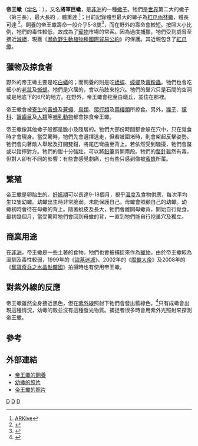 {{noteTA
| 1=zh-hans:木乃伊;zh-hk:盜墓迷城;zh-tw:神鬼傳奇;
| 2=zh-hans:印地安纳·琼斯和水晶头骨王国;zh-hk:奪寶奇兵之水晶骷髏國;zh-tw:印地安納瓊斯：水晶骷髏王國;
}}
{{Speciesbox 
| taxon = Pandinus imperator
| image =Emporer_scorpion.jpg
| binomial_authority = ([[Carl_Ludwig_Koch|Koch]], 1841)
}}
'''帝王蠍'''（[[学名|学名]]：''{{lang|la|Pandinus imperator}}''），又名'''將軍巨蠍'''，是[[非洲|非洲]]的一種[[蠍子|蠍子]]。牠們是[[世界|世界]]第二大的蠍子（第三長），最大長約 {{convert|20|cm}}，體重達 {{convert|30|g|lb}}<ref>[https://web.archive.org/web/20090129081549/http://www.arkive.org/emperor-scorpion/pandinus-imperator/ ARKive]</ref>；目前記錄體型最大的蠍子為[[紅爪雨林蠍|紅爪雨林蠍]]，體長可達 {{convert|23|cm}}<ref>{{cite book |author=Manny Rubio |year=2000 |title=Scorpions: Everything About Purchase, Care, Feeding, and Housing |url=https://archive.org/details/scorpionseveryth00rubi_536 |chapter=Commonly Available Scorpions |pages=[https://archive.org/details/scorpionseveryth00rubi_536/page/n27 26]–27 |publisher=Barron's Educational Series |isbn=978-0-7641-1224-9}}</ref>。飼養的帝王蠍壽命一般介乎5-8歲<ref>{{Cite web|author=Oregon Zoo|title=Emperor Scorpion|url=http://www.oregonzoo.org/Cards/Insects/emperor.htm|accessdate=2009-07-16|deadurl=yes|archiveurl=https://web.archive.org/web/20090412152800/http://www.oregonzoo.org/Cards/Insects/emperor.htm|archivedate=2009年4月12日|df=}}</ref>，而在野外的壽命會較短。按照大小比例，牠們的毒性較低，故成為了[[寵物|寵物]]市場的常客。因為過度捕獵，牠們受到威脅至接近[[滅絕|滅絕]]，現獲《[[瀕危野生動植物種國際貿易公約|瀕危野生動植物種國際貿易公約]]》的保護。其近親包含了[[紅爪蠍|紅爪蠍]]。

==獵物及掠食者==
野外的帝王蠍主要是吃[[白蟻|白蟻]]的；而飼養的則是吃[[蟋蟀|蟋蟀]]、[[蟑螂|蟑螂]]及[[黃粉蟲|黃粉蟲]]。牠們也會吃細小的[[老鼠|老鼠]]及[[蜥蜴|蜥蜴]]。牠們是穴居的，會以前肢來挖穴。牠們的巢穴只是石間的空洞或是地底下的6尺的地方。在野外，帝王蠍會挖至白蟻丘，並住在那裡。

帝王蠍會被[[寄生|寄生]]的[[黃蜂|黃蜂]]及[[蒼蠅|蒼蠅]]、[[鳥類|鳥類]]、[[爬行類|爬行類]]及[[兩棲類|兩棲類]]所掠食。另外，[[猴子|猴子]]、[[獴科|獴科]]、[[齧齒目|齧齒目]]及[[人類|人類]]等[[哺乳動物|哺乳動物]]都會掠食帝王蠍。

帝王蠍像其他蠍子般都是膽小及隱居的。牠們大部份時間都會躲在穴中，只在覓食時才會現身。當受驚時，牠們先會選擇逃走，但若被圍堵時，則會架起反擊姿勢。牠們會向著敵人舉起及打開雙鉗，將尾巴彎曲至背上。若依然受到騷擾，牠們會螫或以鉗擰對方。牠們的鉗十分強壯，可以將[[鉛筆|鉛筆]]剪開兩段。牠們的[[螫針|螫針]]雖然有毒，但對人卻有不同的影響：有些會感覺劇痛，也有些只感到像被[[蜜蜂|蜜蜂]]所蜇。

==繁殖==
帝王蠍是卵胎生的。[[妊娠期|妊娠期]]可以長達9-18個月，視乎[[溫度|溫度]]及食物供應，每次平均生12隻幼蠍。幼蠍出生時非常脆弱，未能保護自己。母蠍會照顧自己的幼蠍。幼蠍初時會待在母蠍的背上。隨著蛻皮及長大，牠們會離開母蠍背，開始自行覓食。最初幾個月，當受驚時牠們會回到母蠍的背，一直到牠們能自行挖巢穴及獨立。

==商業用途==
在[[非洲|非洲]]，帝王蠍是一些土著的食物。牠們也會被捕捉來作為[[寵物|寵物]]。由於帝王蠍較為溫馴及毒性較弱，1999年的《[[盜墓迷城|盜墓迷城]]》、2002年的《[[魔蠍大帝|魔蠍大帝]]》及2008年的《[[奪寶奇兵之水晶骷髏國|奪寶奇兵之水晶骷髏國]]》拍攝時也有使用帝王蠍。

==對紫外線的反應==
帝王蠍雖然全身接近黑色，但在[[紫外線|紫外線]]照射下牠們會發出藍綠色。<ref>{{Cite web|author=Marty Schultz|title=Glowing Scorpion|url=http://www.science.widener.edu/~schultz/scorp/scorp.html|accessdate=2009-07-16|archive-date=2021-01-16|archive-url=https://web.archive.org/web/20210116221025/https://www.science.widener.edu/~schultz/scorp/scorp.html|dead-url=no}}</ref>只有成蠍會出現這種情況，幼蠍的殼並沒有這種發光物質。捕捉者很多時會用紫外光照射來探測帝王蠍。

==參考==
{{Reflist}}

==外部連結==
* [https://web.archive.org/web/20090613045826/http://www.care-sheet.com/index/Pandinus_imperator 帝王蠍的飼養]
* [https://web.archive.org/web/20090528103937/http://www.goldenphoenixexotica.com/scorp.html 幼蠍的照片]
* [http://www.spidy.goliathus.com/english/pandinus-imperator-id198.html 帝王蠍的照片] {{Wayback|url=http://www.spidy.goliathus.com/english/pandinus-imperator-id198.html |date=20210826204256 }}
{{Taxonbar|from=Q1142349}}
[[Category:蠍科|D]]
[[Category:有毒節肢動物|D]]
[[Category:_1841年描述的动物|D]]